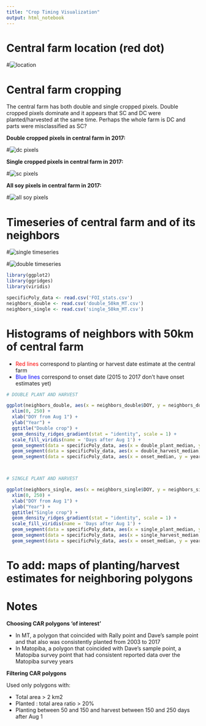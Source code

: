 ```yaml
---
title: "Crop Timing Visualization"
output: html_notebook
---
```


# **Central farm location (red dot)**

#![location](images/location.png)

# **Central farm cropping**

The central farm has both double and single cropped pixels. Double cropped pixels dominate and it appears that SC and DC were planted/harvested at the same time. Perhaps the whole farm is DC and parts were misclassified as SC?

**Double cropped pixels in central farm in 2017:**

#![dc pixels](images/double pixels.png)

**Single cropped pixels in central farm in 2017:**

#![sc pixels](images/single pixels.png)

**All soy pixels in central farm in 2017:**

#![all soy pixels](images/all pixels.png)

# **Timeseries of central farm and of its neighbors**

#![single timeseries](images/single timeseries.png)

#![double timeseries](images/double timeseries.png)

```r
library(ggplot2)
library(ggridges)
library(viridis)

specificPoly_data <- read.csv('FOI_stats.csv')
neighbors_double <- read.csv('double_50km_MT.csv') 
neighbors_single <- read.csv('single_50km_MT.csv')

```

# **Histograms of neighbors with 50km of central farm**

* <span style="color:red"> Red lines</span> correspond to planting or harvest date estimate at the central farm
* <span style="color:blue"> Blue lines</span> correspond to onset date (2015 to 2017 don’t have onset estimates yet)


```r
# DOUBLE PLANT AND HARVEST

ggplot(neighbors_double, aes(x = neighbors_double$DOY, y = neighbors_double$Year, height = neighbors_double$Count, group = neighbors_double$Year, fill = neighbors_double$DOY)) + 
  xlim(0, 250) +
  xlab("DOY from Aug 1") +
  ylab("Year") +
  ggtitle("Double crop") +
  geom_density_ridges_gradient(stat = "identity", scale = 1) +
  scale_fill_viridis(name = 'Days after Aug 1') +
  geom_segment(data = specificPoly_data, aes(x = double_plant_median, y = year, group = year, xend = double_plant_median, yend = year + 0.9, height = rep(100, 15), fill = double_plant_median), color = "red") +
  geom_segment(data = specificPoly_data, aes(x = double_harvest_median, y = year, group = year, xend = double_harvest_median, yend = year + 0.9, height = rep(100, 15), fill = double_harvest_median), color = "red") +
  geom_segment(data = specificPoly_data, aes(x = onset_median, y = year, group = year, xend = onset_median, yend = year + 0.9, height = rep(100, 15), fill = onset_median), color = "blue") 




```

```r
# SINGLE PLANT AND HARVEST

ggplot(neighbors_single, aes(x = neighbors_single$DOY, y = neighbors_single$Year, height = neighbors_single$Count, group = neighbors_single$Year, fill = neighbors_single$DOY)) + 
  xlim(0, 250) +
  xlab("DOY from Aug 1") +
  ylab("Year") +
  ggtitle("Single crop") +
  geom_density_ridges_gradient(stat = "identity", scale = 1) +
  scale_fill_viridis(name = 'Days after Aug 1') +
  geom_segment(data = specificPoly_data, aes(x = single_plant_median, y = year, group = year, xend = single_plant_median, yend = year + 0.9, height = rep(100, 15), fill = single_plant_median), color = "red") +
  geom_segment(data = specificPoly_data, aes(x = single_harvest_median, y = year, group = year, xend = single_harvest_median, yend = year + 0.9, height = rep(100, 15), fill = single_harvest_median), color = "red") +
  geom_segment(data = specificPoly_data, aes(x = onset_median, y = year, group = year, xend = onset_median, yend = year + 0.9, height = rep(100, 15), fill = onset_median), color = "blue") 

```

# **To add: maps of planting/harvest estimates for neighboring polygons**



# **Notes**

**Choosing CAR polygons ‘of interest’**

* In MT, a polygon that coincided with Rally point and Dave’s sample point and that also was consistently planted from 2003 to 2017
* In Matopiba, a polygon that coincided with Dave’s sample point, a Matopiba survey point that had consistent reported data over the Matopiba survey years

**Filtering CAR polygons**

Used only polygons with:

* Total area > 2 km2
* Planted : total area ratio > 20% 
* Planting between 50 and 150 and harvest between 150 and 250 days after Aug 1
